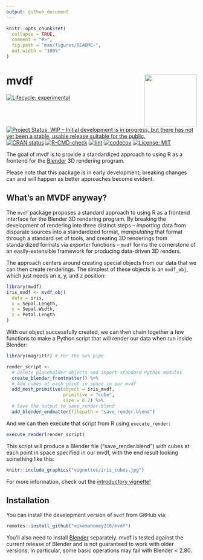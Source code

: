 ```yaml
---
output: github_document
---
```


<!-- README.md is generated from README.Rmd. Please edit that file -->

```r
knitr::opts_chunk$set(
  collapse = TRUE,
  comment = "#>",
  fig.path = "man/figures/README-",
  out.width = "100%"
)
```

# mvdf <a href='https://mikemahoney218.github.io/mvdf'><img src='man/figures/logo.png' align="right" height="138" /></a>

<!-- badges: start -->
[![Lifecycle: experimental](https://img.shields.io/badge/lifecycle-experimental-orange.svg)](https://www.tidyverse.org/lifecycle/#experimental)
[![Project Status: WIP – Initial development is in progress, but there has not yet been a stable, usable release suitable for the public.](https://www.repostatus.org/badges/latest/wip.svg)](https://www.repostatus.org/#wip)
[![CRAN status](https://www.r-pkg.org/badges/version/mvdf)](https://CRAN.R-project.org/package=mvdf)
[![R-CMD-check](https://github.com/mikemahoney218/mvdf/workflows/R-CMD-check/badge.svg)](https://github.com/mikemahoney218/mvdf/actions)
[![lint](https://github.com/mikemahoney218/mvdf/workflows/lint/badge.svg)](https://github.com/mikemahoney218/mvdf/actions)
[![codecov](https://codecov.io/gh/mikemahoney218/mvdf/branch/main/graph/badge.svg)](https://codecov.io/gh/mikemahoney218/mvdf)
[![License: MIT](https://img.shields.io/badge/license-MIT-green)](https://choosealicense.com/licenses/mit/)
<!-- badges: end -->

The goal of mvdf is to provide a standardized approach to using R as a frontend
for the [Blender](https://www.blender.org/) 3D rendering program.

Please note that this package is in early development; breaking changes can and
will happen as better approaches become evident. 

## What's an MVDF anyway?

The `mvdf` package proposes a standard approach to using R as a frontend 
interface for the Blender 3D rendering program. By breaking the development of 
rendering into three distinct steps -- _importing_ data from disparate sources
into a standardized format, _manipulating_ that format through a standard set of
tools, and creating 3D renderings from standardized formats via _exporter_ 
functions -- `mvdf` forms the cornerstone of an easily-extensible framework for
producing data-driven 3D renders.

The approach centers around creating special objects from our data that we can 
then create renderings. The simplest of these objects is an `mvdf_obj`, which
just needs an x, y, and z position:

```r
library(mvdf)
iris_mvdf <- mvdf_obj(
  data = iris, 
  x = Sepal.Length,
  y = Sepal.Width,
  z = Petal.Length
)
```

With our object successfully created, we can then chain together a few functions
to make a Python script that will render our data when run inside Blender:

```r
library(magrittr) # For the %>% pipe

render_script <- 
  # Delete placeholder objects and import standard Python modules
  create_blender_frontmatter() %>%
  # Add cubes at each point in space in our mvdf
  add_mesh_primitive(object = iris_mvdf,
                     primitive = "cube", 
                     size = 0.2) %>% 
  # Save the output to save_render.blend
  add_blender_endmatter(filepath = "save_render.blend") 
```

And we can then execute that script from R using `execute_render`:

```r
execute_render(render_script)
```

This script will produce a Blender file ("save_render.blend") with cubes at 
each point in space specified in our mvdf, with the end result looking something
like this:

```r
knitr::include_graphics("vignettes/iris_cubes.jpg")
```

For more information, check out the [introductory vignette!](https://mikemahoney218.github.io/mvdf/articles/intro-to-mvdf.html)

## Installation

You can install the development version of `mvdf` from GitHub via:

``` r
remotes::install_github("mikemahoney218/mvdf")
```

You'll also need to install [Blender](https://www.blender.org/download/) 
separately. mvdf is tested against the current release of Blender and
is not guaranteed to work with older versions; in particular, some basic 
operations may fail with Blender < 2.80.
